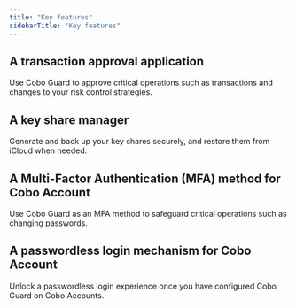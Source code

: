 ```yaml
---
title: "Key features"
sidebarTitle: "Key features"
---
```


## A transaction approval application
Use Cobo Guard to approve critical operations such as transactions and changes to your risk control strategies.

## A key share manager
Generate and back up your key shares securely, and restore them from iCloud when needed.

## A Multi-Factor Authentication (MFA) method for Cobo Account
Use Cobo Guard as an MFA method to safeguard critical operations such as changing passwords.

## A passwordless login mechanism for Cobo Account
Unlock a passwordless login experience once you have configured Cobo Guard on Cobo Accounts.